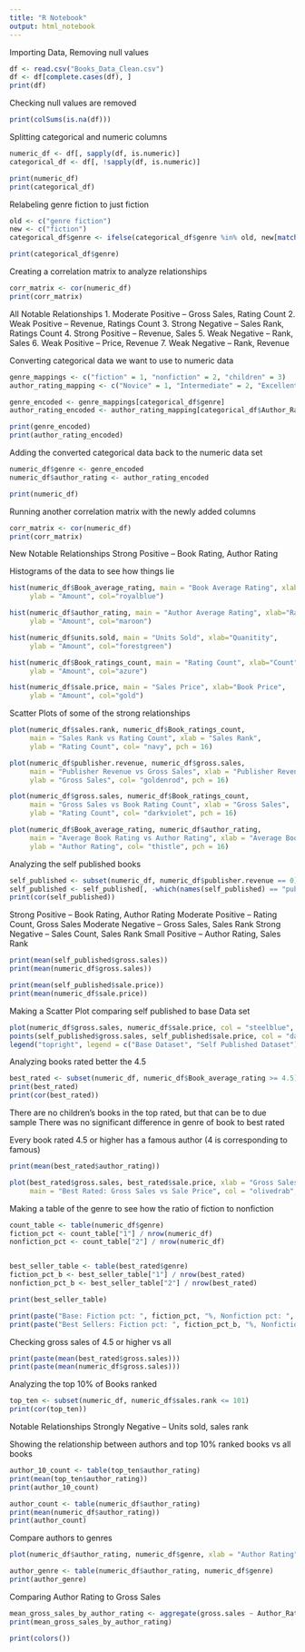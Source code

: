 ```yaml
---
title: "R Notebook"
output: html_notebook
---
```


Importing Data, Removing null values
```r
df <- read.csv("Books_Data_Clean.csv")
df <- df[complete.cases(df), ]
print(df)
```

Checking null values are removed
```r
print(colSums(is.na(df)))
```

Splitting categorical and numeric columns
```r
numeric_df <- df[, sapply(df, is.numeric)]
categorical_df <- df[, !sapply(df, is.numeric)]

print(numeric_df)
print(categorical_df)
```

Relabeling genre fiction to just fiction
```r
old <- c("genre fiction")
new <- c("fiction")
categorical_df$genre <- ifelse(categorical_df$genre %in% old, new[match(categorical_df$genre, old)], categorical_df$genre)

print(categorical_df$genre)
```


Creating a correlation matrix to analyze relationships
```r
corr_matrix <- cor(numeric_df)
print(corr_matrix)
```

All Notable Relationships
1. Moderate Positive -- Gross Sales, Rating Count
2. Weak Positive -- Revenue, Ratings Count
3. Strong Negative -- Sales Rank, Ratings Count
4. Strong Positive -- Revenue, Sales
5. Weak Negative -- Rank, Sales
6. Weak Positive -- Price, Revenue
7. Weak Negative -- Rank, Revenue

Converting categorical data we want to use to numeric data
```r
genre_mappings <- c("fiction" = 1, "nonfiction" = 2, "children" = 3)
author_rating_mapping <- c("Novice" = 1, "Intermediate" = 2, "Excellent" = 3, "Famous" = 4)

genre_encoded <- genre_mappings[categorical_df$genre]
author_rating_encoded <- author_rating_mapping[categorical_df$Author_Rating]

print(genre_encoded)
print(author_rating_encoded)
```

Adding the converted categorical data back to the numeric data set
```r
numeric_df$genre <- genre_encoded
numeric_df$author_rating <- author_rating_encoded

print(numeric_df)
```

Running another correlation matrix with the newly added columns
```r
corr_matrix <- cor(numeric_df)
print(corr_matrix)
```
New Notable Relationships
Strong Positive -- Book Rating, Author Rating

Histograms of the data to see how things lie
```r
hist(numeric_df$Book_average_rating, main = "Book Average Rating", xlab="Rating", 
     ylab = "Amount", col="royalblue")

hist(numeric_df$author_rating, main = "Author Average Rating", xlab="Rating", 
     ylab = "Amount", col="maroon")

hist(numeric_df$units.sold, main = "Units Sold", xlab="Quanitity", 
     ylab = "Amount", col="forestgreen")

hist(numeric_df$Book_ratings_count, main = "Rating Count", xlab="Count", 
     ylab = "Amount", col="azure")

hist(numeric_df$sale.price, main = "Sales Price", xlab="Book Price", 
     ylab = "Amount", col="gold")
```

Scatter Plots of some of the strong relationships
```r
plot(numeric_df$sales.rank, numeric_df$Book_ratings_count, 
     main = "Sales Rank vs Rating Count", xlab = "Sales Rank", 
     ylab = "Rating Count", col= "navy", pch = 16)

plot(numeric_df$publisher.revenue, numeric_df$gross.sales, 
     main = "Publisher Revenue vs Gross Sales", xlab = "Publisher Revenue", 
     ylab = "Gross Sales", col= "goldenrod", pch = 16)

plot(numeric_df$gross.sales, numeric_df$Book_ratings_count, 
     main = "Gross Sales vs Book Rating Count", xlab = "Gross Sales", 
     ylab = "Rating Count", col= "darkviolet", pch = 16)

plot(numeric_df$Book_average_rating, numeric_df$author_rating, 
     main = "Average Book Rating vs Author Rating", xlab = "Average Book Rating", 
     ylab = "Author Rating", col= "thistle", pch = 16)
```

Analyzing the self published books
```r
self_published <- subset(numeric_df, numeric_df$publisher.revenue == 0)
self_published <- self_published[, -which(names(self_published) == "publisher.revenue")]
print(cor(self_published))
```
Strong Positive -- Book Rating, Author Rating
Moderate Positive -- Rating Count, Gross Sales
Moderate Negative -- Gross Sales, Sales Rank
Strong Negative -- Sales Count, Sales Rank
Small Positive -- Author Rating, Sales Rank

```r
print(mean(self_published$gross.sales))
print(mean(numeric_df$gross.sales))

print(mean(self_published$sale.price))
print(mean(numeric_df$sale.price))
```

Making a Scatter Plot comparing self published to base Data set
```r
plot(numeric_df$gross.sales, numeric_df$sale.price, col = "steelblue", pch = 16, main = "Comparing Self Published to Base Dataset", xlab = "Gross Sales", ylab = "Sales Price")
points(self_published$gross.sales, self_published$sale.price, col = "darkviolet", pch = 16)
legend("topright", legend = c("Base Dataset", "Self Published Dataset"), col = c("steelblue", "darkviolet"), pch = 16)
```


Analyzing books rated better the 4.5
```r
best_rated <- subset(numeric_df, numeric_df$Book_average_rating >= 4.5)
print(best_rated)
print(cor(best_rated))
```

There are no children's books in the top rated, but that can be to due sample
There was no significant difference in genre of book to best rated

Every book rated 4.5 or higher has a famous author (4 is corresponding to famous)
```r
print(mean(best_rated$author_rating))
```

```r
plot(best_rated$gross.sales, best_rated$sale.price, xlab = "Gross Sales", ylab = "Sales Price",
     main = "Best Rated: Gross Sales vs Sale Price", col = "olivedrab", pch = 16)
```



Making a table of the genre to see how the ratio of fiction to nonfiction
```r
count_table <- table(numeric_df$genre)
fiction_pct <- count_table["1"] / nrow(numeric_df)
nonfiction_pct <- count_table["2"] / nrow(numeric_df)


best_seller_table <- table(best_rated$genre)
fiction_pct_b <- best_seller_table["1"] / nrow(best_rated)
nonfiction_pct_b <- best_seller_table["2"] / nrow(best_rated)

print(best_seller_table)

print(paste("Base: Fiction pct: ", fiction_pct, "%, Nonfiction pct: ", nonfiction_pct, "%"))
print(paste("Best Sellers: Fiction pct: ", fiction_pct_b, "%, Nonfiction pct: ", nonfiction_pct_b, "%"))

```
Checking gross sales of 4.5 or higher vs all
```r
print(paste(mean(best_rated$gross.sales)))
print(paste(mean(numeric_df$gross.sales)))
```


Analyzing the top 10% of Books ranked
```r
top_ten <- subset(numeric_df, numeric_df$sales.rank <= 101)
print(cor(top_ten))
```
Notable Relationships
Strongly Negative -- Units sold, sales rank

Showing the relationship between authors and top 10% ranked books vs all books
```r
author_10_count <- table(top_ten$author_rating)
print(mean(top_ten$author_rating))
print(author_10_count)

author_count <- table(numeric_df$author_rating)
print(mean(numeric_df$author_rating))
print(author_count)
```

Compare authors to genres
```r
plot(numeric_df$author_rating, numeric_df$genre, xlab = "Author Rating", ylab = "Genre (by #)", pch = 16, col = "darkcyan")

author_genre <- table(numeric_df$author_rating, numeric_df$genre)
print(author_genre)

```

Comparing Author Rating to Gross Sales
```r
mean_gross_sales_by_author_rating <- aggregate(gross.sales ~ Author_Rating, data = df, FUN = mean, na.rm = TRUE)
print(mean_gross_sales_by_author_rating)
```


```r
print(colors())
```

